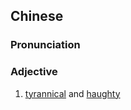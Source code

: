 {{also|桀骜}}
==Chinese==
{{zh-forms|s=桀骜}}

===Pronunciation===
{{zh-pron
|m=jié驁
|c=git6 ngou4
|cat=a
}}

===Adjective===
{{zh-adj}}

# [[tyrannical]] and [[haughty]]